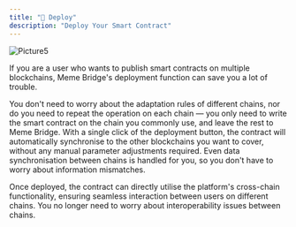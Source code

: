 ```yaml
---
title: "🏬 Deploy"
description: "Deploy Your Smart Contract"
---
```


![Picture5](/images/Picture5.png)

If you are a user who wants to publish smart contracts on multiple blockchains, Meme Bridge's deployment function can save you a lot of trouble.

You don't need to worry about the adaptation rules of different chains, nor do you need to repeat the operation on each chain — you only need to write the smart contract on the chain you commonly use, and leave the rest to Meme Bridge. With a single click of the deployment button, the contract will automatically synchronise to the other blockchains you want to cover, without any manual parameter adjustments required. Even data synchronisation between chains is handled for you, so you don't have to worry about information mismatches.

Once deployed, the contract can directly utilise the platform's cross-chain functionality, ensuring seamless interaction between users on different chains. You no longer need to worry about interoperability issues between chains.